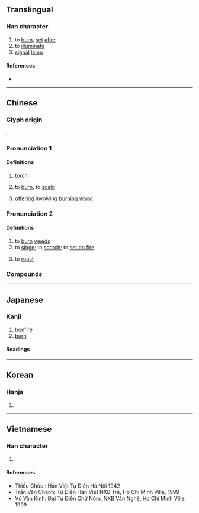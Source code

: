 {{character info}}
==Translingual==

===Han character===
{{Han char|rn=86|rad=火|as=12|sn=16|four=94896|canj=FKCF|ids=⿰火尞}}

# to [[burn]], [[set]] [[afire]]
# to [[illuminate]]
# [[signal]] [[lamp]]

====References====
* {{Han ref|kx=0683.020|dkj=19414|dj=1095.040|hdz=32233.030|uh=71CE|ud=29134|bh=BF52|bd=48978}}

----

==Chinese==
{{zh-forms|alt=⿰火了-second round simplified,尞-ancient “offering”}}

===Glyph origin===
{{Han etym}}
{{Han compound|火|尞|c1=s|c2=p|t1=fire|ls=psc}}.

===Pronunciation 1===
{{zh-pron
|m=liáo,liào
|c=liu4,liu6
|mn=ml:liâu
|mn-t=liao5/liou5
|mn-t_note=liao5 - Shantou; liou5 - Chaozhou
|mc=1+3
|oc=1+3
|ma=
|cat=v,n
}}
{{attn|zh|Possibly should split this pronunciation, but they seem a bit intertwined}}

====Definitions====
{{zh-hanzi}}

# [[torch]]
# {{zh-alt-lb|潦}} to [[burn]]; to [[scald]]
# {{lb|zh|historical}} [[offering]] involving [[burning]] [[wood]]

===Pronunciation 2===
{{zh-pron
|m=liǎo
|mc=2
|oc=2
|cat=v
}}

====Definitions====
{{zh-hanzi}}

# to [[burn]] [[weed]]s
# to [[singe]]; to [[scorch]]; to [[set on fire]]
# {{zh-alt-lb|爒}} to [[roast]]

===Compounds===
{{zh-der|如火燎原|心急火燎|庭燎|熒燎|燎燎|燎原之火|死灰復燎|燎漿泡|破壁燎火|火燎腿|燎漿|燎星|燎朗|燎原|燎泡|燔燎|燎灼|燎毛|火燒火燎|煙熏火燎|燎髮|洪爐燎髮|星火燎原|縱風止燎}}

----

==Japanese==

===Kanji===
{{ja-kanji|grade=|rs=火12}}

# [[bonfire]]
# [[burn]]

====Readings====
{{ja-readings
|goon=りょう<れう
|kanon=りょう<れう
|kun=かがりび}}

----

==Korean==

===Hanja===
{{ko-hanja|hangeul=[[료]]>[[요]]|eumhun=|rv=ryo>yo|mr=ryo>yo|y=lyo>yo}}

# {{rfdef|ko|sort=火12}}

----

==Vietnamese==

===Han character===
{{vi-readings|reading=liệu, leo, liêu, riu|rs=火12}}

# {{rfdef|vi|sort=火12}}

====References====
* Thiều Chửu : Hán Việt Tự Điển Hà Nội 1942
* Trần Văn Chánh: Từ Điển Hán Việt NXB Trẻ, Ho Chi Minh Ville, 1999
* Vũ Văn Kính: Đại Tự Điển Chữ Nôm, NXB Văn Nghệ, Ho Chi Minh Ville, 1999